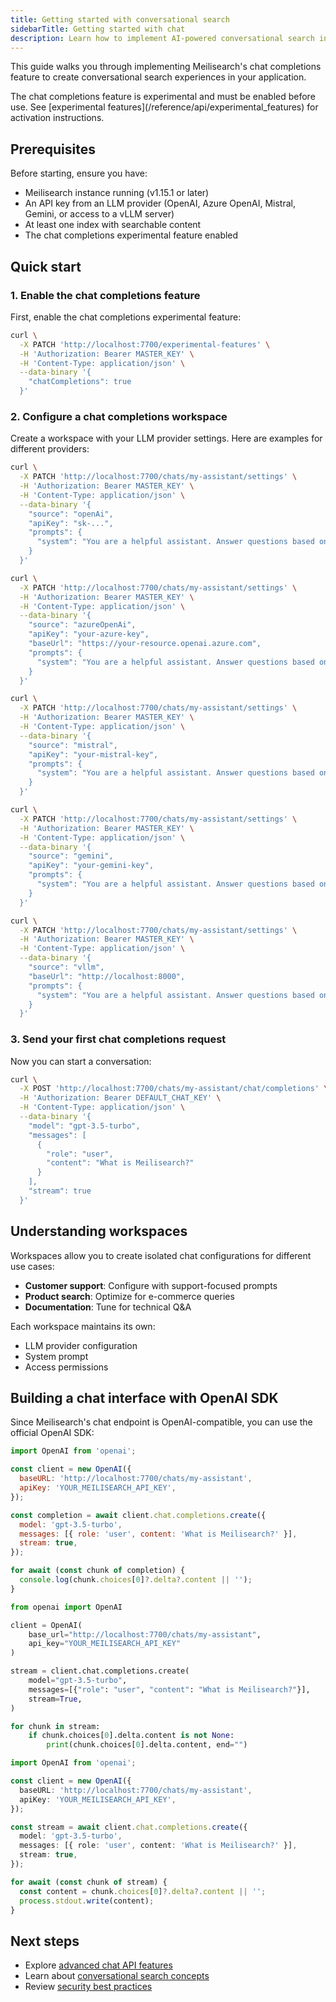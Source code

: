 ```yaml
---
title: Getting started with conversational search
sidebarTitle: Getting started with chat
description: Learn how to implement AI-powered conversational search in your application
---
```



This guide walks you through implementing Meilisearch's chat completions feature to create conversational search experiences in your application.

<Warning>
The chat completions feature is experimental and must be enabled before use. See [experimental features](/reference/api/experimental_features) for activation instructions.
</Warning>

## Prerequisites

Before starting, ensure you have:
- Meilisearch instance running (v1.15.1 or later)
- An API key from an LLM provider (OpenAI, Azure OpenAI, Mistral, Gemini, or access to a vLLM server)
- At least one index with searchable content
- The chat completions experimental feature enabled

## Quick start

### 1. Enable the chat completions feature

First, enable the chat completions experimental feature:

```bash
curl \
  -X PATCH 'http://localhost:7700/experimental-features' \
  -H 'Authorization: Bearer MASTER_KEY' \
  -H 'Content-Type: application/json' \
  --data-binary '{
    "chatCompletions": true
  }'
```

### 2. Configure a chat completions workspace

Create a workspace with your LLM provider settings. Here are examples for different providers:

<CodeGroup>

```bash openAi
curl \
  -X PATCH 'http://localhost:7700/chats/my-assistant/settings' \
  -H 'Authorization: Bearer MASTER_KEY' \
  -H 'Content-Type: application/json' \
  --data-binary '{
    "source": "openAi",
    "apiKey": "sk-...",
    "prompts": {
      "system": "You are a helpful assistant. Answer questions based only on the provided context."
    }
  }'
```

```bash azureOpenAi
curl \
  -X PATCH 'http://localhost:7700/chats/my-assistant/settings' \
  -H 'Authorization: Bearer MASTER_KEY' \
  -H 'Content-Type: application/json' \
  --data-binary '{
    "source": "azureOpenAi",
    "apiKey": "your-azure-key",
    "baseUrl": "https://your-resource.openai.azure.com",
    "prompts": {
      "system": "You are a helpful assistant. Answer questions based only on the provided context."
    }
  }'
```

```bash mistral
curl \
  -X PATCH 'http://localhost:7700/chats/my-assistant/settings' \
  -H 'Authorization: Bearer MASTER_KEY' \
  -H 'Content-Type: application/json' \
  --data-binary '{
    "source": "mistral",
    "apiKey": "your-mistral-key",
    "prompts": {
      "system": "You are a helpful assistant. Answer questions based only on the provided context."
    }
  }'
```

```bash gemini
curl \
  -X PATCH 'http://localhost:7700/chats/my-assistant/settings' \
  -H 'Authorization: Bearer MASTER_KEY' \
  -H 'Content-Type: application/json' \
  --data-binary '{
    "source": "gemini",
    "apiKey": "your-gemini-key",
    "prompts": {
      "system": "You are a helpful assistant. Answer questions based only on the provided context."
    }
  }'
```

```bash vLlm
curl \
  -X PATCH 'http://localhost:7700/chats/my-assistant/settings' \
  -H 'Authorization: Bearer MASTER_KEY' \
  -H 'Content-Type: application/json' \
  --data-binary '{
    "source": "vllm",
    "baseUrl": "http://localhost:8000",
    "prompts": {
      "system": "You are a helpful assistant. Answer questions based only on the provided context."
    }
  }'
```

</CodeGroup>

### 3. Send your first chat completions request

Now you can start a conversation:

```bash
curl \
  -X POST 'http://localhost:7700/chats/my-assistant/chat/completions' \
  -H 'Authorization: Bearer DEFAULT_CHAT_KEY' \
  -H 'Content-Type: application/json' \
  --data-binary '{
    "model": "gpt-3.5-turbo",
    "messages": [
      {
        "role": "user",
        "content": "What is Meilisearch?"
      }
    ],
    "stream": true
  }'
```

## Understanding workspaces

Workspaces allow you to create isolated chat configurations for different use cases:

- **Customer support**: Configure with support-focused prompts
- **Product search**: Optimize for e-commerce queries
- **Documentation**: Tune for technical Q&A

Each workspace maintains its own:
- LLM provider configuration
- System prompt
- Access permissions

## Building a chat interface with OpenAI SDK

Since Meilisearch's chat endpoint is OpenAI-compatible, you can use the official OpenAI SDK:

<CodeGroup>

```javascript JavaScript
import OpenAI from 'openai';

const client = new OpenAI({
  baseURL: 'http://localhost:7700/chats/my-assistant',
  apiKey: 'YOUR_MEILISEARCH_API_KEY',
});

const completion = await client.chat.completions.create({
  model: 'gpt-3.5-turbo',
  messages: [{ role: 'user', content: 'What is Meilisearch?' }],
  stream: true,
});

for await (const chunk of completion) {
  console.log(chunk.choices[0]?.delta?.content || '');
}
```

```python Python
from openai import OpenAI

client = OpenAI(
    base_url="http://localhost:7700/chats/my-assistant",
    api_key="YOUR_MEILISEARCH_API_KEY"
)

stream = client.chat.completions.create(
    model="gpt-3.5-turbo",
    messages=[{"role": "user", "content": "What is Meilisearch?"}],
    stream=True,
)

for chunk in stream:
    if chunk.choices[0].delta.content is not None:
        print(chunk.choices[0].delta.content, end="")
```

```typescript TypeScript
import OpenAI from 'openai';

const client = new OpenAI({
  baseURL: 'http://localhost:7700/chats/my-assistant',
  apiKey: 'YOUR_MEILISEARCH_API_KEY',
});

const stream = await client.chat.completions.create({
  model: 'gpt-3.5-turbo',
  messages: [{ role: 'user', content: 'What is Meilisearch?' }],
  stream: true,
});

for await (const chunk of stream) {
  const content = chunk.choices[0]?.delta?.content || '';
  process.stdout.write(content);
}
```

</CodeGroup>

## Next steps

- Explore [advanced chat API features](/reference/api/chats)
- Learn about [conversational search concepts](/learn/ai_powered_search/conversational_search_with_chat)
- Review [security best practices](/learn/security/basic_security)
